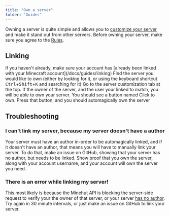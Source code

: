 ```yaml
---
title: "Own a server"
folder: "Guides"
---
```


Owning a server is quite simple and allows you to [customize your server](/docs/guides/customization) and make it stand out from other servers. Before owning your server, make sure you agree to the [Rules](/docs/legal/rules).

## Linking

<Steps>

<Step title="Link your account">
  If you haven't already, make sure your account has [already been linked with
  your Minecraft account](/docs/guides/linking)
</Step>

<Step title="Find your server">
  Find the server you would like to own (either by looking for it, or using the
  keyboard shortcut <kbd>Ctrl</kbd>+<kbd>Shift</kbd>+<kbd>K</kbd> and searching
  for it)
</Step>

<Step title="Server customization tab">
  Go to the server customization tab at the top.
</Step>

<Step title="Own the server">
  If the owner of the server, and the user your linked to match, you will be
  able to own your server. You should see a button named Click to own. Press
  that button, and you should automagically own the server
</Step>

</Steps>

## Troubleshooting

### I can't link my server, because my server doesn't have a author

Your server must have an author in-order to be automagically linked, and if it doesn't have an author, that means you will have to manually link your server. To do that, make an issue on GitHub, showing that your server has no author, but needs to be linked. Show proof that you own the server, along with your account username, and your account will own the server you need.

### There is an error while linking my server!

This most likely is because the Minehut API is blocking the server-side request to verify your the owner of that server, or your server [has no author](#i-cant-link-my-server-because-my-server-doesnt-have-a-author).
Try again in 30 minute intervals, or just make an issue on GitHub to link your server.

